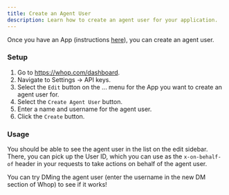 ```yaml
---
title: Create an Agent User
description: Learn how to create an agent user for your application.
---
```


Once you have an App (instructions [here](/instructions/get-api-key)), you can create an agent user.

### Setup

1. Go to https://whop.com/dashboard.
2. Navigate to Settings -> API keys.
3. Select the `Edit` button on the ... menu for the App you want to create an agent user for.
4. Select the `Create Agent User` button.
5. Enter a name and username for the agent user.
6. Click the `Create` button.

### Usage

You should be able to see the agent user in the list on the edit sidebar. There, you can pick up the User ID, which you can use as the `x-on-behalf-of` header in your requests to take actions on behalf of the agent user.

You can try DMing the agent user (enter the username in the new DM section of Whop) to see if it works!